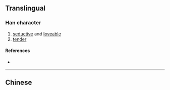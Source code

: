 {{also|嬌}}
{{character info}}
==Translingual==

===Han character===
{{Han char|rn=38|rad=女|as=06|sn=9|four=|canj=VHKL|ids=⿰女乔}}

# [[seductive]] and [[loveable]]
# [[tender]]

====References====
* {{Han ref|kx=0261.321|hdz=21045.040|uh=5A07|ud=23047}}

----

==Chinese==
{{zh-see|嬌}}